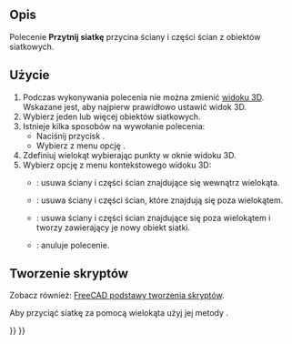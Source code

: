 <languages/>

{{Docnav/pl
|[[Mesh_PolyCut/pl|Przetnij siatkę]]
|[[Mesh_TrimByPlane/pl|Przytnij siatkę płaszczyzną]]
|[[Mesh_Workbench/pl|środowisko pracy Siatka]]
|IconL=Mesh_PolyCut.svg
|IconR=Mesh_TrimByPlane.svg
|IconC=Workbench_Mesh.svg
}}

{{GuiCommand/pl
|Name=Mesh PolyTrim
|Name/pl=Siatka Przytnij
|MenuLocation=Siatki → Cięcie → Przytnij siatkę
|Workbenches=[[Mesh_Workbench/pl|Siatka]]
|SeeAlso=[[Mesh_PolyCut/pl|Przetnij]], [[Mesh_TrimByPlane/pl|Przytnij siatkę płaszczyzną]]
}}

<span id="Description"></span>
==Opis==

Polecenie '''Przytnij siatkę''' przycina ściany i części ścian z obiektów siatkowych.

<span id="Usage"></span>
==Użycie==

# Podczas wykonywania polecenia nie można zmienić [[3D_view|widoku 3D]]. Wskazane jest, aby najpierw prawidłowo ustawić widok 3D.
# Wybierz jeden lub więcej obiektów siatkowych.
# Istnieje kilka sposobów na wywołanie polecenia:
#* Naciśnij przycisk {{Button|[[Image:Mesh_PolyTrim.svg|16px]] '''Przytnij siatkę'''}}.
#* Wybierz z menu opcję {{MenuCommand|Siatki → Cięcie → [[Image:Mesh_PolyTrim.svg|16px]] Przytnij siatkę}}.
# Zdefiniuj wielokąt wybierając punkty w oknie widoku 3D.
# Wybierz opcję z menu kontekstowego widoku 3D:
#* {{MenuCommand|Wewnętrzny}}: usuwa ściany i części ścian znajdujące się wewnątrz wielokąta.
#* {{MenuCommand|Zewnętrzny}}: usuwa ściany i części ścian, które znajdują się poza wielokątem.
#* {{MenuCommand|Rozdziel}}: usuwa ściany i części ścian znajdujące się poza wielokątem i tworzy zawierający je nowy obiekt siatki.
#* {{MenuCommand|Anuluj}}: anuluje polecenie.

<span id="Scripting"></span>
==Tworzenie skryptów==

Zobacz również: [[FreeCAD_Scripting_Basics/pl|FreeCAD podstawy tworzenia skryptów]].

Aby przyciąć siatkę za pomocą wielokąta użyj jej metody {{incode|trim}}.

{{Code|code=
import FreeCAD as App
import Mesh

# Create a non-parametric box-shaped mesh:
msh = App.ActiveDocument.addObject("Mesh::Feature", "Mesh")
msh.Mesh = Mesh.createBox(30, 40, 50)
msh.ViewObject.DisplayMode = "Flat Lines"

# Define some points:
p1 = App.Vector(0, 0, 0)
p2 = App.Vector(60, 0, 0)
p3 = App.Vector(60, 60, 0)

# We need to work on a copy of the msh.Mesh object:
new_msh = msh.Mesh.copy()

# Trim that copy:
new_msh.trim([p1, p2, p3], 0) # 2nd argument: 0=inner, 1=outer.

# Update msh.Mesh:
msh.Mesh = new_msh
}}


{{Docnav/pl
|[[Mesh_PolyCut/pl|Przetnij siatkę]]
|[[Mesh_TrimByPlane/pl|Przytnij siatkę płaszczyzną]]
|[[Mesh_Workbench/pl|środowisko pracy Siatka]]
|IconL=Mesh_PolyCut.svg
|IconR=Mesh_TrimByPlane.svg
|IconC=Workbench_Mesh.svg
}}

{{Mesh Tools navi{{#translation:}}}}
{{Userdocnavi{{#translation:}}}}